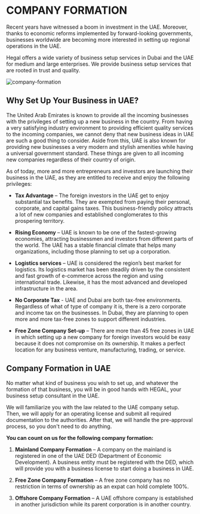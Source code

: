 # COMPANY FORMATION
Recent years have witnessed a boom in investment in the UAE. Moreover, thanks to economic reforms implemented by forward-looking governments, businesses worldwide are becoming more interested in setting up regional operations in the UAE.

Hegal offers a wide variety of business setup services in Dubai and the UAE for medium and large enterprises. We provide business setup services that are rooted in trust and quality.

![company-formation](/blog/company-formation/1.png)

## Why Set Up Your Business in UAE?
The United Arab Emirates is known to provide all the incoming businesses with the privileges of setting up a new business in the country. From having a very satisfying industry environment to providing efficient quality services to the incoming companies, we cannot deny that new business ideas in UAE are such a good thing to consider. Aside from this, UAE is also known for providing new businesses a very modern and stylish amenities while having a universal government standard. These things are given to all incoming new companies regardless of their country of origin.

As of today, more and more entrepreneurs and investors are launching their business in the UAE, as they are entitled to receive and enjoy the following privileges:

- **Tax Advantage** – The foreign investors in the UAE get to enjoy substantial tax benefits. They are exempted from paying their personal, corporate, and capital gains taxes. This business-friendly policy attracts a lot of new companies and established conglomerates to this prospering territory.

- **Rising Economy** – UAE is known to be one of the fastest-growing economies, attracting businessmen and investors from different parts of the world. The UAE has a stable financial climate that helps many organizations, including those planning to set up a corporation.

- **Logistics services** – UAE is considered the region’s best market for logistics. Its logistics market has been steadily driven by the consistent and fast growth of e-commerce across the region and using international trade. Likewise, it has the most advanced and developed infrastructure in the area.

- **No Corporate Tax** - UAE and Dubai are both tax-free environments. Regardless of what of type of company it is, there is a zero corporate and income tax on the businesses. In Dubai, they are planning to open more and more tax-free zones to support different industries.

- **Free Zone Company Set-up** – There are more than 45 free zones in UAE in which setting up a new company for foreign investors would be easy because it does not compromise on its ownership. It makes a perfect location for any business venture, manufacturing, trading, or service.

## Company Formation in UAE
No matter what kind of business you wish to set up, and whatever the formation of that business, you will be in good hands with HEGAL, your business setup consultant in the UAE.

We will familiarize you with the law related to the UAE company setup. Then, we will apply for an operating license and submit all required documentation to the authorities. After that, we will handle the pre-approval process, so you don't need to do anything.

**You can count on us for the following company formation:**
1. **Mainland Company Formation** – A company on the mainland is registered in one of the UAE DED (Department of Economic Development). A business entity must be registered with the DED, which will provide you with a business license to start doing a business in UAE.

2. **Free Zone Company Formation** – A free zone company has no restriction in terms of ownership as an expat can hold complete 100%.

3. **Offshore Company Formation** – A UAE offshore company is established in another jurisdiction while its parent corporation is in another country.
